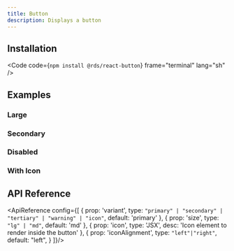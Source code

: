 ```yaml
---
title: Button
description: Displays a button
---
```



<CodePreview code={defaultSrc} lang="tsx">
    <Default/>
</CodePreview>

## Installation

<Code code={`npm install @rds/react-button`} frame="terminal" lang="sh" />

## Examples

### Large


<CodePreview code={largeSrc} lang="tsx">
    <Large/>
</CodePreview>

### Secondary


<CodePreview code={secondarySrc} lang="tsx">
    <Secondary/>
</CodePreview>

### Disabled


<CodePreview code={disabledSrc} lang="tsx">
    <Disabled/>
</CodePreview>

### With Icon


<CodePreview code={withIconSrc} lang="tsx">
    <WithIcon/>
</CodePreview>

## API Reference
<ApiReference config={[
    {
        prop: 'variant',
        type: `"primary" | "secondary" | "tertiary" | "warning" | "icon"`,
        default: 'primary'
    },
    {
        prop: 'size',
        type: `"lg" | "md"`,
        default: 'md'
    },
    {
        prop: 'icon',
        type: 'JSX',
        desc: 'Icon element to render inside the button'
    },
    {
        prop: 'iconAlignment',
        type: `"left"|"right"`,
        default: "left",
    }
]}/>